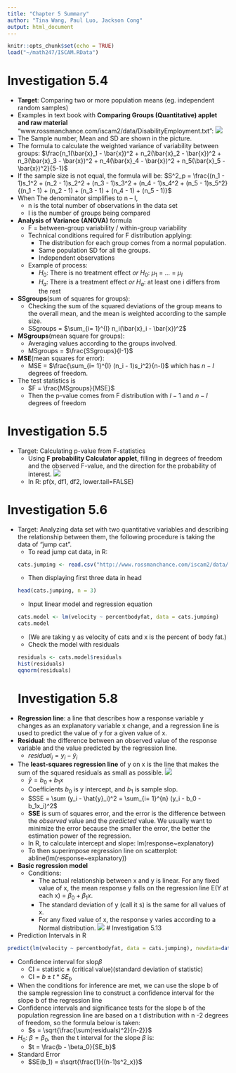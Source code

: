 ```yaml
---
title: "Chapter 5 Summary"
author: "Tina Wang, Paul Luo, Jackson Cong"
output: html_document
---
```


```r
knitr::opts_chunk$set(echo = TRUE)
load("~/math247/ISCAM.RData")
```

# Investigation 5.4
- **Target**: Comparing two or more population means (eg. independent random samples)
- Examples in text book with **Comparing Groups (Quantitative) applet and raw material** “www.rossmanchance.com/iscam2/data/DisabilityEmployment.txt”:
![](./Ch5_1.png)
- The Sample number, Mean and SD are shown in the picture.
- The formula to calculate the weighted variance of variability between groups: $\frac{n_1(\bar{x}_1 - \bar{x})^2 + n_2(\bar{x}_2 - \bar{x})^2 + n_3(\bar{x}_3 - \bar{x})^2 + n_4(\bar{x}_4 - \bar{x})^2 + n_5(\bar{x}_5 - \bar{x})^2}{5-1}$
- If the sample size is not equal, the formula will be: $S^2_p = \frac{(n_1 - 1)s_1^2 + (n_2 - 1)s_2^2 + (n_3 - 1)s_3^2 + (n_4 - 1)s_4^2 + (n_5 - 1)s_5^2}{(n_1 - 1) + (n_2 - 1) + (n_3 - 1) + (n_4 - 1) + (n_5 - 1)}$
- When The denominator simplifies to n – I,
  - n is the total number of observations in the data set
  - I is the number of groups being compared 
  
- **Analysis of Variance (ANOVA)** formula
  - F = between-group variability / within-group variability
  - Technical conditions required for F distribution applying:
    - The distribution for each group comes from a normal population.
    - Same population SD for all the groups.
    - Independent observations
  - Example of process:
    - $H_0$: There is no treatment effect *or* $H_0$: $\mu_1$ = … = $\mu_I$ 
    - $H_a$: There is a treatment effect *or* $H_a$: at least one i differs from the rest
- **SSgroups**(sum of squares for groups):
  - Checking the sum of the squared deviations of the group means to the overall mean, and the mean is weighted according to the sample size.    
  - SSgroups = $\sum_{i= 1}^{I} n_i(\bar{x}_i - \bar{x})^2$
- **MSgroups**(mean square for groups):
	 - Averaging values according to the groups involved.
	 - MSgroups = $\frac{SSgroups}{I-1}$
- **MSE**(mean squares for error): 
  - MSE = $\frac{\sum_{i= 1}^{I} (n_i - 1)s_i^2}{n-I}$ which has $n-I$ degrees of freedom.
- The test statistics is
  - $F = \frac{MSgroups}{MSE}$
  - Then the p-value comes from F distribution with $I − 1$ and $n − I$ degrees of freedom


# Investigation 5.5
- Target: Calculating p-value from F-statistics
  - Using **F probability Calculator applet**, filling in degrees of freedom and the observed F-value, and the direction for the probability of interest. 
  ![](./Ch5_2.png)
  - In R: pf(x, df1, df2, lower.tail=FALSE)

# Investigation 5.6
- Target: Analyzing data set with two quantitative variables and describing the relationship between them, the following procedure is taking the data of “jump cat”. 
  - To read jump cat data, in R:
```r
cats.jumping <- read.csv("http://www.rossmanchance.com/iscam2/data/CatJumping.txt", sep = "")
```
  - Then displaying first three data in head
```r
head(cats.jumping, n = 3)
```

  - Input linear model and regression equation
```r
cats.model <- lm(velocity ~ percentbodyfat, data = cats.jumping) 
cats.model
```
  - (We are taking y as velocity of cats and x is the percent of body fat.)
  - Check the model with residuals
```r
residuals <- cats.model$residuals
hist(residuals) 
qqnorm(residuals)
```
# Investigation 5.8
- **Regression line**: a line that describes how a response variable y changes as an explanatory variable x change, and a regression line is used to predict the value of y for a given value of x.
- **Residual**: the difference between an observed value of the response variable and the value predicted by the regression line. 
  - $residual_i = y_i - \hat{y}_i$
- The **least-squares regression line** of y on x is the line that makes the sum of the squared residuals as small as possible. 
![](./Ch5_3.png)
  - $\hat{y} = b_0 + b_1x$
  - Coefficients $b_0$ is y intercept, and $b_1$ is sample slop. 
  - $SSE = \sum (y_i - \hat{y}_i)^2 = \sum_{i= 1}^{n} (y_i - b_0 - b_1x_i)^2$
  - **SSE** is sum of squares error, and the error is the difference between the *observed* value and the *predicted* value. We usually want to minimize the error because the smaller the error, the better the estimation power of the regression. 
  - In R, to calculate intercept and slope: lm(response~explanatory)
  - To then superimpose regression line on scatterplot: abline(lm(response~explanatory))
- **Basic regression model**
  - Conditions:
    - The actual relationship between x and y is linear. For any fixed value of x, the mean response y falls on the regression line E(Y at each x) = $\beta_0 + \beta_1x$. 
    - The standard deviation of y (call it s) is the same for all values of x. 
    - For any fixed value of x, the response y varies according to a Normal distribution.
    ![](./Ch5_4.png)
# Investigation 5.13
- Prediction Intervals in R
```r
predict(lm(velocity ~ percentbodyfat, data = cats.jumping), newdata=data.frame(percentbodyfat=25), interval="prediction")
```
- Confidence interval for slop$\beta$
  - CI = statistic $\pm$ (critical value)(standard deviation of statistic)
  - CI = $b \pm t*SE_b$
- When the conditions for inference are met, we can use the slope b of the sample regression line to construct a confidence interval for the slope b of the regression line
- Confidence intervals and significance tests for the slope b of the population regression line are based on a t distribution with n -2 degrees of freedom, so the formula below is taken:
  - $s = \sqrt{\frac{\sum(residuals)^2}{n-2}}$
- $H_0$: $\beta = \beta_0$, then the t interval for the slope $\beta$ is: 
  - $t = \frac{b - \beta_0}{SE_b}$
- Standard Error
  - $SE(b_1) = s\sqrt{\frac{1}{(n-1)s^2_x}}$
